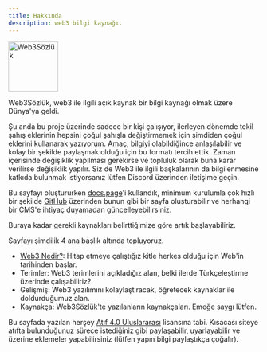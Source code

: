 ```yaml
---
title: Hakkında
description: web3 bilgi kaynağı.
---
```


<Image
  src="/assets/logo.svg"
  alt="Web3Sözlük"
  height="100"
/>

Web3Sözlük, web3 ile ilgili açık kaynak bir bilgi kaynağı olmak üzere Dünya'ya geldi. 

Şu anda bu proje üzerinde sadece bir kişi çalışıyor, ilerleyen dönemde tekil şahış eklerinin hepsini çoğul şahışla değiştirmemek için şimdiden çoğul eklerini kullanarak yazıyorum. 
Amaç, bilgiyi olabildiğince anlaşılabilir ve kolay bir şekilde paylaşmak olduğu için bu formatı tercih ettik. 
Zaman içerisinde değişiklik yapılması gerekirse ve topluluk olarak buna karar verilirse değişiklik yapılır. 
Siz de Web3 ile ilgili başkalarının da bilgilenmesine katkıda bulunmak istiyorsanız lütfen Discord üzerinden iletişime geçin.

Bu sayfayı oluştururken [docs.page](https://docs.page)'i kullandık, minimum kurulumla çok hızlı bir şekilde [GitHub](github.com) 
üzerinden bunun gibi bir sayfa oluşturabilir ve herhangi bir CMS'e ihtiyaç duyamadan güncelleyebilirsiniz. 

Buraya kadar gerekli kaynakları belirttiğimize göre artık başlayabiliriz. 

Sayfayı şimdilik 4 ana başlık altında topluyoruz. 

- [Web3 Nedir?](/web3nedir): Hitap etmeye çalıştığız kitle herkes olduğu için Web'in tarihinden başlar.
- Terimler: Web3 terimlerini açıkladığız alan, belki ilerde Türkçeleştirme üzerinde çalışabiliriz?  
- Gelişmiş: Web3 yazılımını kolaylaştıracak, öğretecek kaynaklar ile doldurduğumuz alan. 
- Kaynakça: Web3Sözlük'te yazılanların kaynakçaları. Emeğe saygı lütfen. 

Bu sayfada yazılan herşey [Atıf 4.0 Uluslararası](https://creativecommons.org/licenses/by/4.0/deed.tr) lisansına tabi. Kısacası siteye atıfta bulunduğunuz sürece istediğiniz gibi paylaşabilir, uyarlayabilir ve üzerine eklemeler yapabilirsiniz (lütfen yapın bilgi paylaştıkça çoğalır). 

